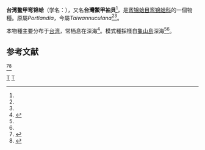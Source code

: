 {{Speciesbox
| taxon = Taiwannuculana exotica
| binomial_authority = [[奧谷喬司|Okutani]] & [[藍子樵|Lan]], 1999<ref name=WoRMS_506273 /><ref name=shell_doc>{{cite web |url=http://shell.sinica.edu.tw/chinese/documentquery_c.php?No=200166 |title=文獻資料：200166：Three new bathyal bivalves from Taiwan |publisher=[[台湾贝类资料库|台湾贝类资料库]] |language=zh-hant |accessdate=2015-05-19 |archive-date=2016-03-04 |archive-url=https://web.archive.org/web/20160304125652/http://shell.sinica.edu.tw/chinese/documentquery_c.php?No=200166 |dead-url=no }}</ref><ref name=venus>{{cite journal |journal=Venus |year=1999 |first1=Takashi |last1=Okutani |first2=T. C. |last2=Lan |authorlink1=奧谷喬司 |authorlink2=藍子樵 |volume=58 |issue=1 |pages=19-23 |title=Three new bathyal bivalves from Taiwan |publisher=Venus |language=en |url=http://bionames.org/references/79d589082ff42f7dec2079fc4cb050cc |access-date=2015-05-19 |archive-date=2015-05-22 |archive-url=https://web.archive.org/web/20150522000440/http://bionames.org/references/79d589082ff42f7dec2079fc4cb050cc |dead-url=no }}</ref>
| synonyms =
* ''Portlandia exotica'' Okutani & Lan, 1999：原來名稱<ref name=shell />
* ''Portlandia (Taiwannuculana) exotica'' Okutani & Lan, 1999<ref name=shell_doc /><ref name=venus />
}}
'''台湾鳖甲弯锦蛤'''（学名：'''''{{lang|la|Taiwannuculana exotica}}'''''），又名'''台灣鱉甲袖貝'''<ref name=shell_doc />，是[[弯锦蛤目|弯锦蛤目]][[弯锦蛤科|弯锦蛤科]]的一個物種。原屬''Portlandia''，今屬''Taiwannuculana''<ref name=WoRMS_506273 /><ref name=Huber />。

本物種主要分布于[[台湾|台湾]]，常栖息在深海<ref name=shell>{{cite web|url=http://shell.sinica.edu.tw/chinese/shellbase_detail.php?science_no=2146|title=国际贝库：台湾鳖甲弯锦蛤|publisher=[[台湾贝类资料库|台湾贝类资料库]]|accessdate=2009-08-11|language=zh-hant|archive-date=2016-03-04|archive-url=https://web.archive.org/web/20160304204521/http://shell.sinica.edu.tw/chinese/shellbase_detail.php?science_no=2146|dead-url=no}}</ref>。模式種採樣自[[龜山島|龜山島]]深海<ref name=shell_doc /><ref name=venus />。

== 参考文献 ==
{{reflist}}
<ref name=WoRMS_506273>{{cite WoRMS |id=506273 |title=''Taiwannuculana exotica'' Okutani & Lan, 1999 |date=2010-09-15 |last1=Tran |first1=Bastien |last2=Huber |first2=Markus |accessdate=2015-05-19 }}</ref><ref name=Huber>{{cite book |last=Huber |first=Markus |year=2010 |title=Compendium of bivalves. A full-color guide to 3,300 of the world’s marine bivalves. A status on Bivalvia after 250 years of research |location=Hackenheim |publisher=ConchBooks |pages=901 pp., 1 CD-ROM. |language=en }}</ref>

{{Taxonbar|from=Q14445373}}

[[Category:弯锦蛤科|T]]
[[Category:_1999年描述的动物|T]]